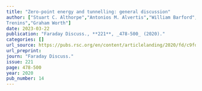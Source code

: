 ```yaml
---
title: "Zero-point energy and tunnelling: general discussion"
author: ["Stuart C. Althorpe","Antonios M. Alvertis","William Barford","Raz L. Benson","Irene Burghardt","Samuele Giannini","Scott Habershon","Sharon Hammes-Schiffer","Sam Hay","Srinivasan Iyengar","Aaron Kelly","Ksenia Komarova","Joseph Lawrence","Yair Litman","Craig Martens","Reinhard J. Maurer","Dave Plant","Mariana Rossi","Ken Sakaushi","Addison Schile","Simone Sturniolo","David P. Tew","George
Trenins","Graham Worth"]
date: 2023-03-22
publication: "Faraday Discuss., **221**, _478-500_ (2020)."
categories: []
url_source: https://pubs.rsc.org/en/content/articlelanding/2020/fd/c9fd90075f
url_preprint: 
journ: "Faraday Discuss."
issue: 221
page: 478-500
year: 2020
pub_number: 14
---
```

